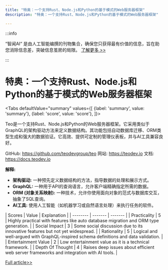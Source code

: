 ```yaml
---
title: "特奥：一个支持Rust、Node.js和Python的基于模式的Web服务器框架"
description: "特奥：一个支持Rust、Node.js和Python的基于模式的Web服务器框架"

---
```



:::info

“智闻AI“ 是由人工智能编撰的刊物集合，确保您只获得最有价值的信息，旨在助您消除信息差，突破信息茧房的局限。  [了解更多 >>](/)

:::

# 特奥：一个支持Rust、Node.js和Python的基于模式的Web服务器框架


<Tabs
	defaultValue="summary"
	values={[
	{label: 'summary', value: 'summary'},
	{label: 'score', value: 'score'},
]}>
<TabItem value="summary">


Teo是一个支持Rust、Node.js和Python的Web服务器框架。它采用类似于GraphQL的架构驱动方法来定义数据结构。其功能包括自动数据库迁移、ORM类型生成和强大的数据验证。它高效、提供可定制的管理仪表板，并与AI工具兼容良好。

GitHub: https://github.com/teodevgroup/teo
网站: https://teodev.io
文档: https://docs.teodev.io

**解释:**
- **架构驱动:** 一种预先定义数据结构的方法，指导数据的处理和展示方式。
- **GraphQL:** 一种用于API的查询语言，允许客户端精确指定所需的数据。
- **ORM (对象关系映射):** 一种技术，允许你使用面向对象的范式与数据库交互，抽象了SQL查询。
- **AI工具:** 使用人工智能（如机器学习或自然语言处理）来执行任务的软件。
</TabItem>
<TabItem value="score">
	| Scores     | Value   | Explanation |
	| -------- | ------- | ------- |
	| Practicality  | 5    | Highly practical with features like auto database migration and ORM type generation.    |
	| Social Impact | 3     | Some social discussion due to its innovative features but not yet widespread.    |
	| Rationality    | 5    | Logical and well-argued with GraphQL-inspired schema definitions and data validation.    |
	| Entertainment Value    | 2    | Low entertainment value as it is a technical framework.    |
	| Depth Of Thought    | 4    | Raises deep issues about efficient web server frameworks and integration with AI tools.    |
</TabItem>
</Tabs>

[Full article>>](https://github.com/ruanyf/weekly/issues/4615)

